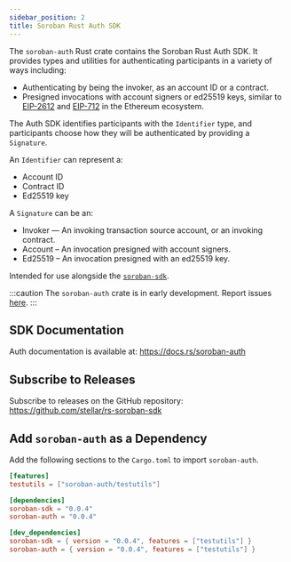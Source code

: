 ```yaml
---
sidebar_position: 2
title: Soroban Rust Auth SDK
---
```


The `soroban-auth` Rust crate contains the Soroban Rust Auth SDK. It provides
types and utilities for authenticating participants in a variety of ways including:
- Authenticating by being the invoker, as an account ID or a contract.
- Presigned invocations with account signers or ed25519 keys, similar to
[EIP-2612] and [EIP-712] in the Ethereum ecosystem.

The Auth SDK identifies participants with the `Identifier` type, and
participants choose how they will be authenticated by providing a `Signature`.

An `Identifier` can represent a:
- Account ID
- Contract ID
- Ed25519 key

A `Signature` can be an:
- Invoker — An invoking transaction source account, or an invoking contract.
- Account – An invocation presigned with account signers.
- Ed25519 – An invocation presigned with an ed25519 key.

Intended for use alongside the [`soroban-sdk`].

[`soroban-sdk`]: rust
[EIP-2612]: https://eips.ethereum.org/EIPS/eip-2612
[EIP-712]: https://eips.ethereum.org/EIPS/eip-712

:::caution
The `soroban-auth` crate is in early development. Report issues
[here](https://github.com/stellar/rs-soroban-sdk/issues/new/choose).
:::

## SDK Documentation

Auth documentation is available at:
https://docs.rs/soroban-auth

## Subscribe to Releases

Subscribe to releases on the GitHub repository:
https://github.com/stellar/rs-soroban-sdk

## Add `soroban-auth` as a Dependency

Add the following sections to the `Cargo.toml` to import `soroban-auth`.

```toml
[features]
testutils = ["soroban-auth/testutils"]

[dependencies]
soroban-sdk = "0.0.4"
soroban-auth = "0.0.4"

[dev_dependencies]
soroban-sdk = { version = "0.0.4", features = ["testutils"] }
soroban-auth = { version = "0.0.4", features = ["testutils"] }
```
